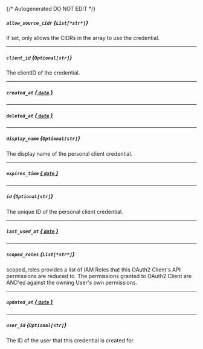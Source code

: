 {/* Autogenerated DO NOT EDIT  */}
##### `allow_source_cidr` *{`List[*str*]`}*
If set, only allows the CIDRs in the array to use the credential.

---
##### `client_id` *{`Optional[str]`}*
The clientID of the credential.

---
##### `created_at` [*{ `date` }*](https://docs.python.org/3/library/datetime.html#date-objects)

---
##### `deleted_at` [*{ `date` }*](https://docs.python.org/3/library/datetime.html#date-objects)

---
##### `display_name` *{`Optional[str]`}*
The display name of the personal client credential.

---
##### `expires_time` [*{ `date` }*](https://docs.python.org/3/library/datetime.html#date-objects)

---
##### `id` *{`Optional[str]`}*
The unique ID of the personal client credential.

---
##### `last_used_at` [*{ `date` }*](https://docs.python.org/3/library/datetime.html#date-objects)

---
##### `scoped_roles` *{`List[*str*]`}*
scoped_roles provides a list of IAM Roles
 that this OAuth2 Client's API permissions
 are reduced to. The permissions granted to OAuth2 Client
 are AND'ed against the owning User's own permissions.

---
##### `updated_at` [*{ `date` }*](https://docs.python.org/3/library/datetime.html#date-objects)

---
##### `user_id` *{`Optional[str]`}*
The ID of the user that this credential is created for.

